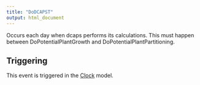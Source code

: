 ```yaml
---
title: "DoDCAPST"
output: html_document
---
```



Occurs each day when dcaps performs its calculations. This must happen between DoPotentialPlantGrowth and DoPotentialPlantPartitioning.

## Triggering

This event is triggered in the [Clock](/docs/Models/Clock.qmd) model.
